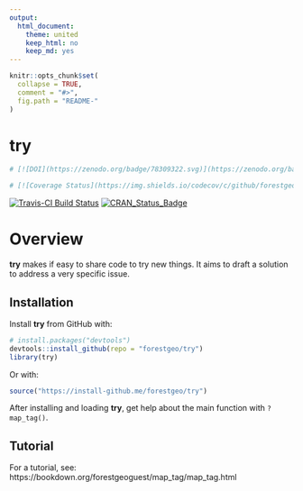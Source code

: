 ```yaml
---
output: 
  html_document:
    theme: united
    keep_html: no
    keep_md: yes
---
```


<!-- Don't edit README.md; instead, edit README.Rmd -->

```r
knitr::opts_chunk$set(
  collapse = TRUE,
  comment = "#>",
  fig.path = "README-"
)
```

# try

```r
# [![DOI](https://zenodo.org/badge/78309322.svg)](https://zenodo.org/badge/latestdoi/78309322)

# [![Coverage Status](https://img.shields.io/codecov/c/github/forestgeo/try/master.svg)](https://codecov.io/github/forestgeo/try?branch=master)
```

[![Travis-CI Build Status](https://travis-ci.org/forestgeo/try.svg?branch=master)](https://travis-ci.org/forestgeo/try) [![CRAN\_Status\_Badge](http://www.r-pkg.org/badges/version/try)](https://cran.r-project.org/package=try)

# Overview

__try__ makes if  easy to share code to try new things. It aims to draft a solution to address a very specific issue.

## Installation

Install __try__ from GitHub with:

```R
# install.packages("devtools")
devtools::install_github(repo = "forestgeo/try")
library(try)
```

Or with:

```R
source("https://install-github.me/forestgeo/try")
```

After installing and loading __try__, get help about the main function with `?map_tag()`.

## Tutorial

For a tutorial, see: https://bookdown.org/forestgeoguest/map_tag/map_tag.html

